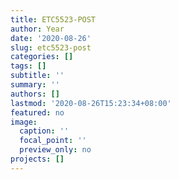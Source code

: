 ```yaml
---
title: ETC5523-POST
author: Year
date: '2020-08-26'
slug: etc5523-post
categories: []
tags: []
subtitle: ''
summary: ''
authors: []
lastmod: '2020-08-26T15:23:34+08:00'
featured: no
image:
  caption: ''
  focal_point: ''
  preview_only: no
projects: []
---
```

